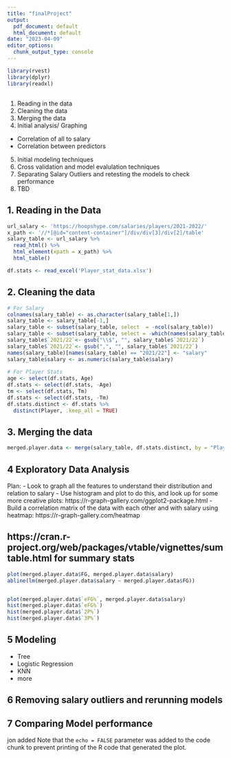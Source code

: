 ```yaml
---
title: "finalProject"
output:
  pdf_document: default
  html_document: default
date: "2023-04-09"
editor_options: 
  chunk_output_type: console
---
```


```r
library(rvest)
library(dplyr)
library(readxl)
```

## 
1. Reading in the data 
2. Cleaning the data
3. Merging the data
4. Initial analysis/ Graphing
  - Correlation of all to salary
  - Correlation between predictors
5. Initial modeling techniques
6. Cross validation and model evalulation techniques
7. Separating Salary Outliers and retesting the models to check performance
8. TBD


## 1. Reading in the Data
```r
url_salary <- 'https://hoopshype.com/salaries/players/2021-2022/'
x_path <- '//*[@id="content-container"]/div/div[3]/div[2]/table'
salary_table <- url_salary %>%
  read_html() %>%
  html_element(xpath = x_path) %>%
  html_table()

df.stats <- read_excel('Player_stat_data.xlsx')
```

## 2. Cleaning the data
```r
# For Salary
colnames(salary_table) <- as.character(salary_table[1,])
salary_table <- salary_table[-1,]
salary_table <- subset(salary_table, select  = -ncol(salary_table))
salary_table <- subset(salary_table, select = -which(names(salary_table) == "NA"))
salary_table$`2021/22`<- gsub("\\$", "", salary_table$`2021/22`)
salary_table$`2021/22`<- gsub(",", "", salary_table$`2021/22`)
names(salary_table)[names(salary_table) == "2021/22"] <- "salary"
salary_table$salary <- as.numeric(salary_table$salary)
                                
# For Player Stats
age <- select(df.stats, Age) 
df.stats <- select(df.stats, -Age)
tm <- select(df.stats, Tm) 
df.stats <- select(df.stats, -Tm)
df.stats.distinct <- df.stats %>% 
  distinct(Player, .keep_all = TRUE)
```

## 3. Merging the data
```r
merged.player.data <- merge(salary_table, df.stats.distinct, by = "Player", all = FALSE)
```



## 4 Exploratory Data Analysis
Plan:
- Look to graph all the features to understand their distribution and relation to salary
- Use histogram and plot to do this, and look up for some more creative plots: https://r-graph-gallery.com/ggplot2-package.html
- Build a correlation matrix of the data with each other and with salary using heatmap: https://r-graph-gallery.com/heatmap

https://cran.r-project.org/web/packages/vtable/vignettes/sumtable.html for summary stats
- 
```r

plot(merged.player.data$FG, merged.player.data$salary)
abline(lm(merged.player.data$salary ~ merged.player.data$FG))


plot(merged.player.data$`eFG%`, merged.player.data$salary)
hist(merged.player.data$`eFG%`)
hist(merged.player.data$`2P%`)
hist(merged.player.data$`3P%`)

```

## 5 Modeling
- Tree
- Logistic Regression
- KNN
- more

## 6 Removing salary outliers and rerunning models 

## 7 Comparing Model performance

jon added
Note that the `echo = FALSE` parameter was added to the code chunk to prevent printing of the R code that generated the plot.
